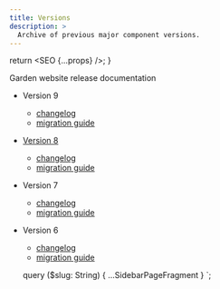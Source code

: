 ```yaml
---
title: Versions
description: >
  Archive of previous major component versions.
---
```



  return <SEO {...props} />;
}

Garden website release documentation

- Version 9
  - [changelog](https://github.com/zendeskgarden/react-components/blob/main/CHANGELOG.md)
  - [migration guide](https://github.com/zendeskgarden/react-components/blob/main/docs/migration.md)
- [Version 8](https://zendeskgarden-v8.netlify.app/)
  - [changelog](https://github.com/zendeskgarden/react-components/blob/main/docs/changelogs/v8.md)
  - [migration guide](https://github.com/zendeskgarden/react-components/blob/main/docs/migrations/v8.md)
- Version 7
  - [changelog](https://github.com/zendeskgarden/react-components/blob/main/docs/changelogs/v7.md)
  - [migration guide](https://github.com/zendeskgarden/react-components/blob/main/docs/migrations/v7.md)
- Version 6
  - [changelog](https://github.com/zendeskgarden/react-components/blob/main/docs/changelogs/v6.md)
  - [migration guide](https://github.com/zendeskgarden/react-components/blob/main/docs/migrations/v6.md)


  query ($slug: String) {
    ...SidebarPageFragment
  }
`;
